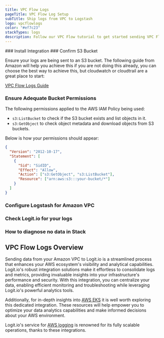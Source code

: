 ```yaml
---
title: VPC Flow Logs
pageTitle: VPC Flow Log Setup
subTitle: Ship logs from VPC to Logstash
logo: vpcflowlogs
color: "#ef7c23"
stackTypes: logs
description: Follow our VPC Flow tutorial to get started sending VPC Flow logs to Logstash for monitoring and analysis in Logit.io.
---
```


<Steps>
  ### Install Integration
  <InstallIntegration/>
  ### Confirm S3 Bucket

  Ensure your logs are being sent to an S3 bucket. The following guide from Amazon will 
  help you achieve this if you are not doing this already, you can choose the best way 
  to achieve this, but cloudwatch or cloudtrail are a great place to start:

  [VPC Flow Logs Guide](http://docs.aws.amazon.com/AmazonVPC/latest/UserGuide/flow-logs.html)

  ### Ensure Adequate Bucket Permissions

  The following permissions applied to the AWS IAM Policy being used:
  
  - `s3:ListBucket` to check if the S3 bucket exists and list objects in it.
  - `s3:GetObject` to check object metadata and download objects from S3 buckets.
  
  Below is how your permissions should appear:

  ```json copy showLineNumbers
  {
    "Version": "2012-10-17",
    "Statement": [
      {
        "Sid": "SidID",
        "Effect": "Allow",
        "Action": ["s3:GetObject", "s3:ListBucket"],
        "Resource": ["arn:aws:s3:::your-bucket/*"]
      }
    ]
  }
  ```

  ### Configure Logstash for Amazon VPC

  <AddS3Input type="aws_vpc" utmMedium="logs" utmCampaign="awsvpc" />
  
  ### Check Logit.io for your logs

  <LaunchStack source="vpc" utmMedium="aws" utmCampaign="vpc" />

  ### How to diagnose no data in Stack

  <DiagnoseNoData />
</Steps>

## VPC Flow Logs Overview

Sending data from your Amazon VPC to Logit.io is a streamlined process that enhances 
your AWS ecosystem's visibility and analytical capabilities. Logit.io's robust integration 
solutions make it effortless to consolidate logs and metrics, providing invaluable insights 
into your infrastructure's performance and security. With this integration, you can centralize 
your data, enabling efficient monitoring and troubleshooting while leveraging Logit.io's powerful analytics tools.

Additionally, for in-depth insights into [AWS EKS](/integrations/log-management/aws/aws-eks-logs) it is 
well worth exploring this dedicated integration. These resources will help empower 
you to optimize your data analytics capabilities and make informed decisions about your AWS environment.

Logit.io's service for [AWS logging](https://logit.io/solutions/aws-logging/)
is renowned for its fully scalable operations, thanks to these integrations.